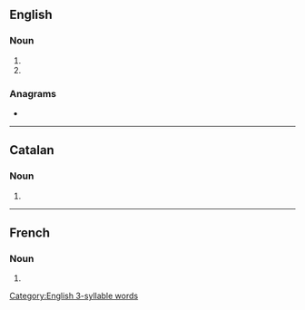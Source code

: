 ==English==

===Noun===
{{head|en|noun form}}

# {{plural of|en|calorie}}
# {{plural of|en|calory}}

===Anagrams===
* {{anagrams|en|a=aceilors|Escorial|calorise|carioles|coralise|scariole}}

[[Category:English 3-syllable words]]

----

==Catalan==

===Noun===
{{head|ca|noun form}}

# {{plural of|ca|caloria}}

----

==French==

===Noun===
{{head|fr|noun form|g=f}}

# {{plural of|fr|calorie}}